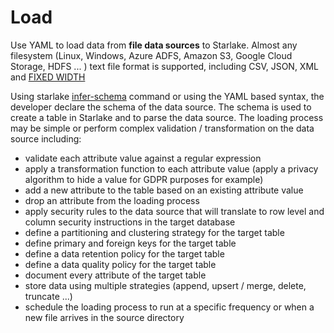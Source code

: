 # Load



Use YAML to load data from __file data sources__ to Starlake.
Almost any filesystem (Linux, Windows, Azure ADFS, Amazon S3, Google Cloud Storage, HDFS ... ) text file format is supported, including CSV, JSON, XML and [FIXED WIDTH](https://www.ibm.com/docs/en/order-management?topic=formats-positional-flat-files)

Using starlake [infer-schema](../cli/infer-schema) command or using the YAML based syntax, the developer declare the schema of the data source. The schema is used to create a table in Starlake and to parse the data source.
The loading process may be simple or perform complex validation / transformation on the data source including:
- validate each attribute value against a regular expression
- apply a transformation function to each attribute value (apply a privacy algorithm to hide a value for GDPR purposes for example)
- add a new attribute to the table based on an existing attribute value
- drop an attribute from the loading process
- apply security rules to the data source that will translate to row level and column security instructions in the target database
- define a partitioning and clustering strategy for the target table
- define primary and foreign keys for the target table
- define a data retention policy for the target table
- define a data quality policy for the target table
- document every attribute of the target table
- store data using multiple strategies (append, upsert / merge, delete, truncate ...)
- schedule the loading process to run at a specific frequency or when a new file arrives in the source directory

